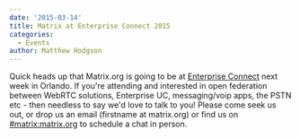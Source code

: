 ```yaml
---
date: '2015-03-14'
title: Matrix at Enterprise Connect 2015
categories:
  - Events
author: Matthew Hodgson
---
```


Quick heads up that Matrix.org is going to be at <a href="http://enterpriseconnect.com/orlando/">Enterprise Connect</a> next week in Orlando.  If you're attending and interested in open federation between WebRTC solutions, Enterprise UC, messaging/voip apps, the PSTN etc - then needless to say we'd love to talk to you!  Please come seek us out, or drop us an email (firstname at matrix.org) or find us on <a href="https://matrix.org/beta">#matrix:matrix.org</a> to schedule a chat in person.